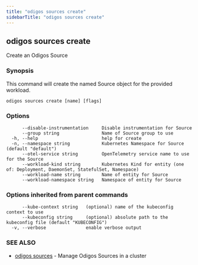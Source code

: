 ```yaml
---
title: "odigos sources create"
sidebarTitle: "odigos sources create"
---
```

## odigos sources create

Create an Odigos Source

### Synopsis

This command will create the named Source object for the provided workload.

```
odigos sources create [name] [flags]
```

### Options

```
      --disable-instrumentation     Disable instrumentation for Source
      --group string                Name of Source group to use
  -h, --help                        help for create
  -n, --namespace string            Kubernetes Namespace for Source (default "default")
      --otel-service string         OpenTelemetry service name to use for the Source
      --workload-kind string        Kubernetes Kind for entity (one of: Deployment, DaemonSet, StatefulSet, Namespace)
      --workload-name string        Name of entity for Source
      --workload-namespace string   Namespace of entity for Source
```

### Options inherited from parent commands

```
      --kube-context string   (optional) name of the kubeconfig context to use
      --kubeconfig string     (optional) absolute path to the kubeconfig file (default "KUBECONFIG")
  -v, --verbose               enable verbose output
```

### SEE ALSO

* [odigos sources](/cli/odigos_sources)	 - Manage Odigos Sources in a cluster
